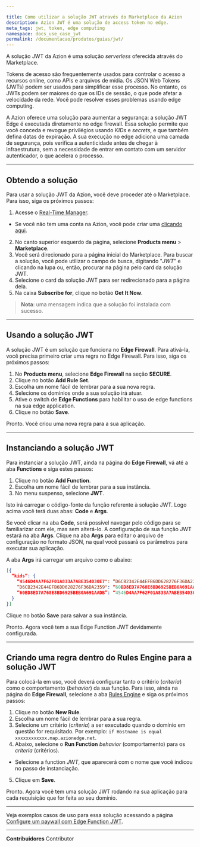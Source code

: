 ```yaml
---

title: Como utilizar a solução JWT através do Marketplace da Azion
description: Azion JWT é uma solução de access token no edge.
meta_tags: jwt, token, edge computing
namespace: docs_use_case_jwt
permalink: /documentacao/produtos/guias/jwt/
---
```


A solução JWT da Azion é uma solução *serverless* oferecida através do Marketplace.

Tokens de acesso são frequentemente usados para controlar o acesso a recursos online, como APIs e arquivos de mídia. Os JSON Web Tokens (JWTs) podem ser usados para simplificar esse processo. No entanto, os JWTs podem ser maiores do que os IDs de sessão, o que pode afetar a velocidade da rede. Você pode resolver esses problemas usando edge computing.

A Azion oferece uma solução para aumentar a segurança: a solução JWT Edge é executada diretamente no edge firewall. Essa solução permite que você conceda e revogue privilégios usando *KIDs* e *secrets*, e que também defina datas de expiração. A sua execução no edge adiciona uma camada de segurança, pois verifica a autenticidade antes de chegar à infraestrutura, sem a necessidade de entrar em contato com um servidor autenticador, o que acelera o processo.

---

## Obtendo a solução

Para usar a solução JWT da Azion, você deve proceder até o Marketplace. Para isso, siga os próximos passos:

1. Acesse o [Real-Time Manager](https://manager.azion.com/).
  - Se você não tem uma conta na Azion, você pode criar uma [clicando aqui](https://manager.azion.com/signup/).
2. No canto superior esquerdo da página, selecione **Products menu** > **Marketplace**.
3. Você será direcionado para a página inicial do Marketplace. Para buscar a solução, você pode utilizar o campo de busca, digitando "*JWT*" e clicando na lupa ou, então, procurar na página pelo card da solução JWT.
4. Selecione o card da solução JWT para ser redirecionado para a página dela.
5. Na caixa **Subscribe for**, clique no botão **Get It Now**.

> **Nota**: uma mensagem indica que a solução foi instalada com sucesso.

---

## Usando a solução JWT

A solução JWT é um solução que funciona no **Edge Firewall**. Para ativá-la, você precisa primeiro criar uma regra no Edge Firewall. Para isso, siga os próximos passos:

1. No **Products menu**, selecione **Edge Firewall** na seção **SECURE**.
2. Clique no botão **Add Rule Set**.
3. Escolha um nome fácil de lembrar para a sua nova regra.
4. Selecione os domínios onde a sua solução irá atuar.
5. Ative o switch de **Edge Functions** para habilitar o uso de edge functions na sua edge application.
6. Clique no botão **Save**.

Pronto. Você criou uma nova regra para a sua aplicação.

---

## Instanciando a solução JWT

Para instanciar a solução JWT, ainda na página do **Edge Firewall**, vá até a aba **Functions** e siga estes passos:

1. Clique no botão **Add Function**.
2. Escolha um nome fácil de lembrar para a sua instância.
3. No menu suspenso, selecione **JWT**.

Isto irá carregar o código-fonte da função referente à solução JWT. Logo acima você terá duas abas: **Code** e **Args**.

Se você clicar na aba **Code**, será possível navegar pelo código para se familiarizar com ele, mas sem alterá-lo. A configuração de sua função JWT estará na aba **Args**. Clique na aba **Args** para editar o arquivo de configuração no formato JSON, na qual você passará os parâmetros para executar sua aplicação.

A aba **Args** irá carregar um arquivo como o abaixo:

```json
[{
  “kids”: {
    “4546D4AA7F62F01A833A7ABE354030E7": “D6CB2342E44EFB6DD628276F36DA2359”,
    “D6CB2342E44EFB6DD628276F36DA2359": “60BD8ED7A768E8BD6925BEB0A691AADB”,
    “60BD8ED7A768E8BD6925BEB0A691AADB”: “4546D4AA7F62F01A833A7ABE354030E7”
  }
}]
```

Clique no botão **Save** para salvar a sua instância.

Pronto. Agora você tem a sua Edge Function JWT devidamente configurada. 

---

## Criando uma regra dentro do Rules Engine para a solução JWT

Para colocá-la em uso, você deverá configurar tanto o critério (*criteria*) como o comportamento (*behavior*) da sua função. Para isso, ainda na página do **Edge Firewall**, selecione a aba [Rules Engine](/pt-br/documentacao/produtos/edge-application/rules-engine/) e siga os próximos passos:

1. Clique no botão **New Rule**.
2. Escolha um nome fácil de lembrar para a sua regra.
3. Selecione um critério (*criteria*) a ser executado quando o domínio em questão for requisitado. Por exemplo: `if Hostname is equal xxxxxxxxxxxx.map.azionedge.net`.
4. Abaixo, selecione o **Run Function** *behavior* (comportamento) para os *criteria* (critérios).
  - Selecione a function *JWT*, que aparecerá com o nome que você indicou no passo de instanciação.
5. Clique em **Save**.

Pronto. Agora você tem uma solução JWT rodando na sua aplicação para cada requisição que for feita ao seu domínio.

---

Veja exemplos casos de uso para essa solução acessando a página [Configure um paywall com Edge Function JWT](/pt-br/documentacao/produtos/guias/paywall-edge-function-jwt/).





---


**Contribuidores** <ContributorList>Contributor</ContributorList>

